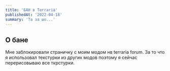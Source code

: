 ```yaml
---
title: 'БАН в Terraria'
publishedAt: '2022-04-18'
summary: 'Та за шо...'
---
```


## О бане
Мне заблокировали страничку с моим модом нв terraria forum.
За то что я использовал текстурки из других модов поэтому я сейчас перерисовываю все ткрстурки.
